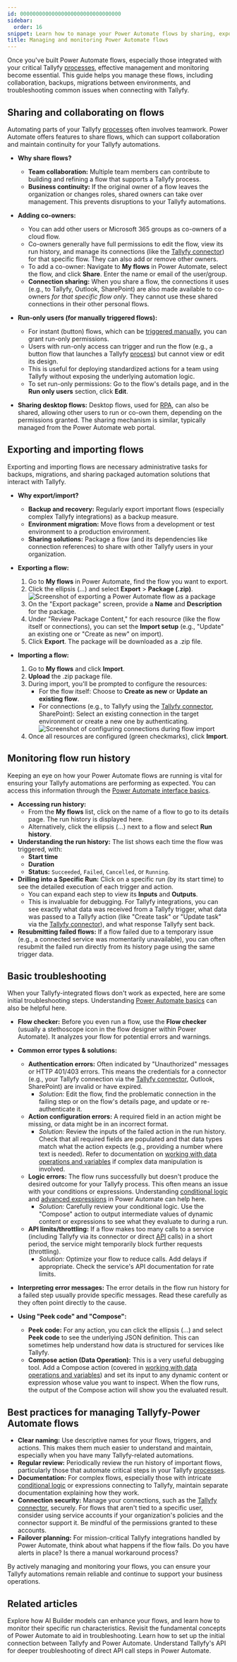```yaml
---
id: 00000000000000000000000000000000
sidebar:
  order: 16
snippet: Learn how to manage your Power Automate flows by sharing, exporting, importing, monitoring run history, and basic troubleshooting for Tallyfy integrations.
title: Managing and monitoring Power Automate flows
---
```


Once you've built Power Automate flows, especially those integrated with your critical Tallyfy [processes](/products/pro/tracking-and-tasks/processes/), effective management and monitoring become essential. This guide helps you manage these flows, including collaboration, backups, migrations between environments, and troubleshooting common issues when connecting with Tallyfy.

## Sharing and collaborating on flows

Automating parts of your Tallyfy [processes](/products/pro/tracking-and-tasks/processes/) often involves teamwork. Power Automate offers features to share flows, which can support collaboration and maintain continuity for your Tallyfy automations.

*   **Why share flows?**
    *   **Team collaboration:** Multiple team members can contribute to building and refining a flow that supports a Tallyfy process.
    *   **Business continuity:** If the original owner of a flow leaves the organization or changes roles, shared owners can take over management. This prevents disruptions to your Tallyfy automations.

*   **Adding co-owners:**
    *   You can add other users or Microsoft 365 groups as co-owners of a cloud flow.
    *   Co-owners generally have full permissions to edit the flow, view its run history, and manage its connections (like the [Tallyfy connector](/products/pro/integrations/middleware/power-automate/how-can-i-integrate-tallyfy-with-microsoft-power-automate/)) for that specific flow. They can also add or remove other owners.
    *   To add a co-owner: Navigate to **My flows** in Power Automate, select the flow, and click **Share**. Enter the name or email of the user/group.
    *   **Connection sharing:** When you share a flow, the connections it uses (e.g., to Tallyfy, Outlook, SharePoint) are also made available to co-owners *for that specific flow only*. They cannot use these shared connections in their other personal flows.

*   **Run-only users (for manually triggered flows):**
    *   For instant (button) flows, which can be [triggered manually](/products/pro/integrations/middleware/power-automate/triggering-flows-manually-button-flows/), you can grant run-only permissions.
    *   Users with run-only access can trigger and run the flow (e.g., a button flow that launches a Tallyfy [process](/products/pro/tracking-and-tasks/processes/)) but cannot view or edit its design.
    *   This is useful for deploying standardized actions for a team using Tallyfy without exposing the underlying automation logic.
    *   To set run-only permissions: Go to the flow's details page, and in the **Run only users** section, click **Edit**.

*   **Sharing desktop flows:** Desktop flows, used for [RPA](/products/pro/integrations/middleware/power-automate/introduction-to-rpa-with-power-automate/), can also be shared, allowing other users to run or co-own them, depending on the permissions granted. The sharing mechanism is similar, typically managed from the Power Automate web portal.

## Exporting and importing flows

Exporting and importing flows are necessary administrative tasks for backups, migrations, and sharing packaged automation solutions that interact with Tallyfy.

*   **Why export/import?**
    *   **Backup and recovery:** Regularly export important flows (especially complex Tallyfy integrations) as a backup measure.
    *   **Environment migration:** Move flows from a development or test environment to a production environment.
    *   **Sharing solutions:** Package a flow (and its dependencies like connection references) to share with other Tallyfy users in your organization.

*   **Exporting a flow:**
    1.  Go to **My flows** in Power Automate, find the flow you want to export.
    2.  Click the ellipsis (...) and select **Export** > **Package (.zip)**.
        ![Screenshot of exporting a Power Automate flow as a package](mdc:/pro/integrations/middleware/power-automate/assets/export-flow-package.png)
    3.  On the "Export package" screen, provide a **Name** and **Description** for the package.
    4.  Under "Review Package Content," for each resource (like the flow itself or connections), you can set the **Import setup** (e.g., "Update" an existing one or "Create as new" on import).
    5.  Click **Export**. The package will be downloaded as a .zip file.

*   **Importing a flow:**
    1.  Go to **My flows** and click **Import**.
    2.  **Upload** the .zip package file.
    3.  During import, you'll be prompted to configure the resources:
        *   For the flow itself: Choose to **Create as new** or **Update an existing flow**.
        *   For connections (e.g., to Tallyfy using the [Tallyfy connector](/products/pro/integrations/middleware/power-automate/how-can-i-integrate-tallyfy-with-microsoft-power-automate/), SharePoint): Select an existing connection in the target environment or create a new one by authenticating.
            ![Screenshot of configuring connections during flow import](mdc:/pro/integrations/middleware/power-automate/assets/import-flow-connections.png)
    4.  Once all resources are configured (green checkmarks), click **Import**.

## Monitoring flow run history

Keeping an eye on how your Power Automate flows are running is vital for ensuring your Tallyfy automations are performing as expected. You can access this information through the [Power Automate interface basics](/products/pro/integrations/middleware/power-automate/understanding-power-automate-basics/).

*   **Accessing run history:**
    *   From the **My flows** list, click on the name of a flow to go to its details page. The run history is displayed here.
    *   Alternatively, click the ellipsis (...) next to a flow and select **Run history**.
*   **Understanding the run history:** The list shows each time the flow was triggered, with:
    *   **Start time**
    *   **Duration**
    *   **Status:** `Succeeded`, `Failed`, `Cancelled`, or `Running`.
*   **Drilling into a Specific Run:** Click on a specific run (by its start time) to see the detailed execution of each trigger and action.
    *   You can expand each step to view its **Inputs** and **Outputs**.
    *   This is invaluable for debugging. For Tallyfy integrations, you can see exactly what data was received from a Tallyfy trigger, what data was passed to a Tallyfy action (like "Create task" or "Update task" via the [Tallyfy connector](/products/pro/integrations/middleware/power-automate/how-can-i-integrate-tallyfy-with-microsoft-power-automate/)), and what response Tallyfy sent back.
*   **Resubmitting failed flows:** If a flow failed due to a temporary issue (e.g., a connected service was momentarily unavailable), you can often resubmit the failed run directly from its history page using the same trigger data.

## Basic troubleshooting

When your Tallyfy-integrated flows don't work as expected, here are some initial troubleshooting steps. Understanding [Power Automate basics](/products/pro/integrations/middleware/power-automate/understanding-power-automate-basics/) can also be helpful here.

*   **Flow checker:** Before you even run a flow, use the **Flow checker** (usually a stethoscope icon in the flow designer within Power Automate). It analyzes your flow for potential errors and warnings.

*   **Common error types & solutions:**
    *   **Authentication errors:** Often indicated by "Unauthorized" messages or HTTP 401/403 errors. This means the credentials for a connector (e.g., your Tallyfy connection via the [Tallyfy connector](/products/pro/integrations/middleware/power-automate/how-can-i-integrate-tallyfy-with-microsoft-power-automate/), Outlook, SharePoint) are invalid or have expired.
        *   *Solution:* Edit the flow, find the problematic connection in the failing step or on the flow's details page, and update or re-authenticate it.
    *   **Action configuration errors:** A required field in an action might be missing, or data might be in an incorrect format.
        *   *Solution:* Review the inputs of the failed action in the run history. Check that all required fields are populated and that data types match what the action expects (e.g., providing a number where text is needed). Refer to documentation on [working with data operations and variables](/products/pro/integrations/middleware/power-automate/working-with-data-operations-and-variables/) if complex data manipulation is involved.
    *   **Logic errors:** The flow runs successfully but doesn't produce the desired outcome for your Tallyfy process. This often means an issue with your conditions or expressions. Understanding [conditional logic](/products/pro/integrations/middleware/power-automate/using-conditional-logic-in-power-automate/) and [advanced expressions](/products/pro/integrations/middleware/power-automate/advanced-conditions-and-expressions/) in Power Automate can help here.
        *   *Solution:* Carefully review your conditional logic. Use the "Compose" action to output intermediate values of dynamic content or expressions to see what they evaluate to during a run.
    *   **API limits/throttling:** If a flow makes too many calls to a service (including Tallyfy via its connector or direct [API](/products/pro/integrations/open-api/) calls) in a short period, the service might temporarily block further requests (throttling).
        *   *Solution:* Optimize your flow to reduce calls. Add delays if appropriate. Check the service's API documentation for rate limits.

*   **Interpreting error messages:** The error details in the flow run history for a failed step usually provide specific messages. Read these carefully as they often point directly to the cause.

*   **Using "Peek code" and "Compose":**
    *   **Peek code:** For any action, you can click the ellipsis (...) and select **Peek code** to see the underlying JSON definition. This can sometimes help understand how data is structured for services like Tallyfy.
    *   **Compose action (Data Operation):** This is a very useful debugging tool. Add a Compose action (covered in [working with data operations and variables](/products/pro/integrations/middleware/power-automate/working-with-data-operations-and-variables/)) and set its input to any dynamic content or expression whose value you want to inspect. When the flow runs, the output of the Compose action will show you the evaluated result.

## Best practices for managing Tallyfy-Power Automate flows

*   **Clear naming:** Use descriptive names for your flows, triggers, and actions. This makes them much easier to understand and maintain, especially when you have many Tallyfy-related automations.
*   **Regular review:** Periodically review the run history of important flows, particularly those that automate critical steps in your Tallyfy [processes](/products/pro/tracking-and-tasks/processes/).
*   **Documentation:** For complex flows, especially those with intricate [conditional logic](/products/pro/integrations/middleware/power-automate/using-conditional-logic-in-power-automate/) or expressions connecting to Tallyfy, maintain separate documentation explaining how they work.
*   **Connection security:** Manage your connections, such as the [Tallyfy connector](/products/pro/integrations/middleware/power-automate/how-can-i-integrate-tallyfy-with-microsoft-power-automate/), securely. For flows that aren't tied to a specific user, consider using service accounts if your organization's policies and the connector support it. Be mindful of the permissions granted to these accounts.
*   **Failover planning:** For mission-critical Tallyfy integrations handled by Power Automate, think about what happens if the flow fails. Do you have alerts in place? Is there a manual workaround process?

By actively managing and monitoring your flows, you can ensure your Tallyfy automations remain reliable and continue to support your business operations.


## Related articles
<CardGrid>
<LinkTitleCard header="<b>Pro > Integrations > Middleware > Power Automate > Leveraging AI Builder in Power Automate</b>" href="/products/pro/integrations/middleware/power-automate/leveraging-ai-builder-in-power-automate/" > Explore how AI Builder models can enhance your flows, and learn how to monitor their specific run characteristics. </LinkTitleCard>
<LinkTitleCard header="<b>Pro > Integrations > Middleware > Power Automate > Understanding Power Automate basics</b>" href="/products/pro/integrations/middleware/power-automate/understanding-power-automate-basics/" > Revisit the fundamental concepts of Power Automate to aid in troubleshooting. </LinkTitleCard>
<LinkTitleCard header="<b>Pro > Integrations > Middleware > Power Automate > How can I integrate Tallyfy with Microsoft Power Automate</b>" href="/products/pro/integrations/middleware/power-automate/how-can-i-integrate-tallyfy-with-microsoft-power-automate/" > Learn how to set up the initial connection between Tallyfy and Power Automate. </LinkTitleCard>
<LinkTitleCard header="<b>Pro > Integrations > Open API</b>" href="/products/pro/integrations/open-api/" > Understand Tallyfy's API for deeper troubleshooting of direct API call steps in Power Automate. </LinkTitleCard>
</CardGrid> 